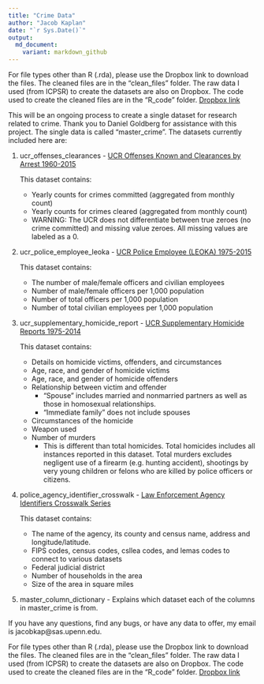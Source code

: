 ```yaml
---
title: "Crime Data"
author: "Jacob Kaplan"
date: "`r Sys.Date()`"
output:  
  md_document:
    variant: markdown_github
---
```

For file types other than R (.rda), please use the Dropbox link to download the files. The cleaned files are in the "clean_files" folder. The raw data I used (from ICPSR) to create the datasets are also on Dropbox. The code used to create the cleaned files are in the "R_code" folder.  [Dropbox link](https://www.dropbox.com/sh/9jy8ds057h7m00d/AACC082n_hahaKooNnxuJBs7a?dl=0)

This will be an ongoing process to create a single dataset for research related to crime. Thank you to Daniel Goldberg for assistance with this project. The single data is called "master_crime". The datasets currently included here are:

1. ucr_offenses_clearances - [UCR Offenses Known and Clearances by Arrest 1960-2015](http://www.icpsr.umich.edu/icpsrweb/NACJD/series/57)      
    
    This dataset contains:
    * Yearly counts for crimes committed (aggregated from monthly count)
    * Yearly counts for crimes cleared (aggregated from monthly count)
    * WARNING: The UCR does not differentiate between true zeroes (no crime committed) and missing value zeroes. All missing values are labeled as a 0. 
    
2. ucr_police_employee_leoka - [UCR Police Employee (LEOKA) 1975-2015](http://www.icpsr.umich.edu/icpsrweb/NACJD/series/57)     
     
    This dataset contains:   
    * The number of male/female officers and civilian employees
    * Number of male/female officers per 1,000 population
    * Number of total officers per 1,000 population
    * Number of total civilian employees per 1,000 population

3. ucr_supplementary_homicide_report - [UCR Supplementary Homicide Reports 1975-2014](http://www.icpsr.umich.edu/icpsrweb/NACJD/series/57)      
    
    This dataset contains:
    * Details on homicide victims, offenders, and circumstances
    * Age, race, and gender of homicide victims
    * Age, race, and gender of homicide offenders
    * Relationship between victim and offender
      + "Spouse" includes married and nonmarried partners as well as those in homosexual relationships. 
      + "Immediate family" does not include spouses
    * Circumstances of the homicide
    * Weapon used 
    * Number of murders
      + This is different than total homicides. Total homicides includes all instances reported in this dataset. Total murders excludes negligent use of a firearm (e.g. hunting accident), shootings by very young children or felons who are killed by police officers or citizens.  
      
4. police_agency_identifier_crosswalk - [Law Enforcement Agency Identifiers Crosswalk Series](http://www.icpsr.umich.edu/icpsrweb/NACJD/series/366)   
    
    This dataset contains:   
    * The name of the agency, its county and census name, address and longitude/latitude.
    * FIPS codes, census codes, csllea codes, and lemas codes to connect to various datasets
    * Federal judicial district
    * Number of households in the area
    * Size of the area in square miles

5. master_column_dictionary - Explains which dataset each of the columns in master_crime is from. 


If you have any questions, find any bugs, or have any data to offer, my email is jacobkap@sas.upenn.edu.


For file types other than R (.rda), please use the Dropbox link to download the files. The cleaned files are in the "clean_files" folder. The raw data I used (from ICPSR) to create the datasets are also on Dropbox. The code used to create the cleaned files are in the "R_code" folder.  [Dropbox link](https://www.dropbox.com/sh/9jy8ds057h7m00d/AACC082n_hahaKooNnxuJBs7a?dl=0)